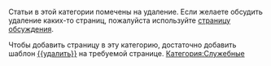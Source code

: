 Статьи в этой категории помечены на удаление. Если желаете обсудить удаление каких-то страниц, пожалуйста используйте [[Category talk:{{PAGENAME}}|страницу обсуждения]].

Чтобы добавить страницу в эту категорию, достаточно добавить шаблон [[Шаблон:Удалить|<nowiki>{{удалить}}</nowiki>]] на требуемой странице.
[[Категория:Служебные]]